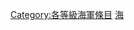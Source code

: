 {{empty category}}
{{Articles by Quality|topic=海軍|project=海軍|format=TOC}}
{{portal box|海軍}}
{{catmore1|[[Wikipedia:海軍專題|Wikipedia:海軍專題]]}}
[[Category:各等級海軍條目|Category:各等級海軍條目]]
[[Category:丙級軍事條目|海]]